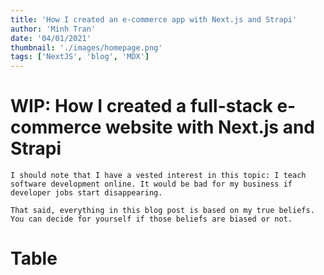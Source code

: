 ```yaml
---
title: 'How I created an e-commerce app with Next.js and Strapi'
author: 'Minh Tran'
date: '04/01/2021'
thumbnail: './images/homepage.png'
tags: ['NextJS', 'blog', 'MDX']
---
```


# WIP: How I created a full-stack e-commerce website with Next.js and Strapi

<InfoBlock title="Disclosure:">

    I should note that I have a vested interest in this topic: I teach software development online. It would be bad for my business if developer jobs start disappearing.

    That said, everything in this blog post is based on my true beliefs. You can decide for yourself if those beliefs are biased or not.
</InfoBlock>

# Table